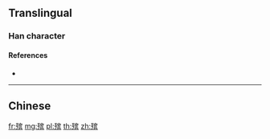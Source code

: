 {{also|殯}}
==Translingual==

===Han character===
{{Han char|rn=78|rad=歹|as=10|sn=14|four=|canj=MNJOC|ids=⿰歹宾}}

====References====
* {{Han ref|kx=0582.351|hdz=21392.110|uh=6BA1|ud=27553}}

----

==Chinese==
{{zh-see|殯}}

[[fr:殡]]
[[mg:殡]]
[[pl:殡]]
[[th:殡]]
[[zh:殡]]